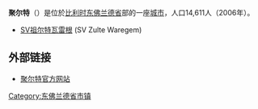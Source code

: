 {{Unreferenced|time=2018-08-11T12:56:30+00:00}}
'''聚尔特'''（{{lang-nl|Zulte}}）是位於[[比利时|比利时]][[东佛兰德省|东佛兰德省]]部的一座[[城市|城市]]，人口14,611人（2006年）。

* [[SV祖尔特瓦雷根|SV祖尔特瓦雷根]] (SV Zulte Waregem)

== 外部链接 ==
* [https://web.archive.org/web/20030718102518/http://www.eeklo.be/ 聚尔特官方网站]

{{东佛兰德省市区}}

{{DEFAULTSORT:Zulte}}
{{Belgium-geo-stub}}

[[Category:东佛兰德省市镇|Category:东佛兰德省市镇]]